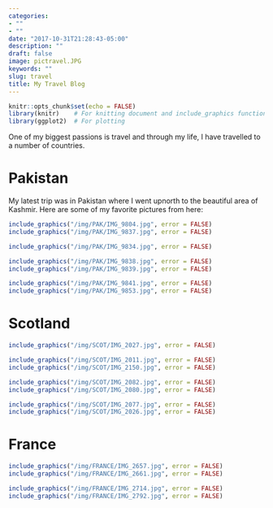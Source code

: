 ```yaml
---
categories:
- ""
- ""
date: "2017-10-31T21:28:43-05:00"
description: ""
draft: false
image: pictravel.JPG
keywords: ""
slug: travel
title: My Travel Blog
---
```


```r
knitr::opts_chunk$set(echo = FALSE)
library(knitr)    # For knitting document and include_graphics function
library(ggplot2)  # For plotting


```

One of my biggest passions is travel and through my life, I have travelled to a number of countries.

# Pakistan

My latest trip was in Pakistan where I went upnorth to the beautiful area of Kashmir. Here are some of my favorite pictures from here:

```r


include_graphics("/img/PAK/IMG_9804.jpg", error = FALSE)
include_graphics("/img/PAK/IMG_9837.jpg", error = FALSE)

```

```r


include_graphics("/img/PAK/IMG_9834.jpg", error = FALSE)

```

```r
include_graphics("/img/PAK/IMG_9838.jpg", error = FALSE)
include_graphics("/img/PAK/IMG_9839.jpg", error = FALSE)
```


```r

include_graphics("/img/PAK/IMG_9841.jpg", error = FALSE)
include_graphics("/img/PAK/IMG_9853.jpg", error = FALSE)
```

# Scotland

```r


include_graphics("/img/SCOT/IMG_2027.jpg", error = FALSE)

```

```r


include_graphics("/img/SCOT/IMG_2011.jpg", error = FALSE)
include_graphics("/img/SCOT/IMG_2150.jpg", error = FALSE)

```

```r


include_graphics("/img/SCOT/IMG_2082.jpg", error = FALSE)
include_graphics("/img/SCOT/IMG_2080.jpg", error = FALSE)

```

```r


include_graphics("/img/SCOT/IMG_2077.jpg", error = FALSE)
include_graphics("/img/SCOT/IMG_2026.jpg", error = FALSE)

```

# France


```r


include_graphics("/img/FRANCE/IMG_2657.jpg", error = FALSE)
include_graphics("/img/FRANCE/IMG_2661.jpg", error = FALSE)

```

```r


include_graphics("/img/FRANCE/IMG_2714.jpg", error = FALSE)
include_graphics("/img/FRANCE/IMG_2792.jpg", error = FALSE)

```

